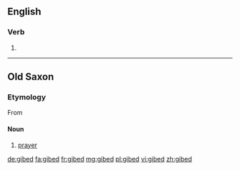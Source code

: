 {{also|ġibed}}
==English==

===Verb===
{{head|en}}

# {{en-past of|gibe}}

----

==Old Saxon==

===Etymology===
From {{prefix|gi|bed|lang=osx}}

====Noun====
{{osx-noun|g=n}}

# [[prayer]]

[[de:gibed]]
[[fa:gibed]]
[[fr:gibed]]
[[mg:gibed]]
[[pl:gibed]]
[[vi:gibed]]
[[zh:gibed]]